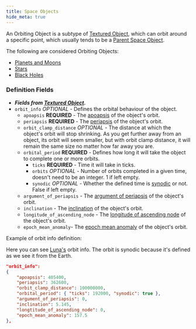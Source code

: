 ```yaml
---
title: Space Objects
hide_meta: true
---
```


An Orbiting Object is a subtype of [Textured Object](https://moddedmc.wiki/cs/project/stellarview/docs/resourcepacks/textured_objects),
which can orbit around a specific point, which usually tends to be a [Parent Space Object](https://moddedmc.wiki/cs/project/stellarview/docs/resourcepacks/space_objects).

The following are considered Orbiting Objects:
* [Planets and Moons](https://moddedmc.wiki/cs/project/stellarview/docs/resourcepacks/planets_and_moons)
* [Stars](https://moddedmc.wiki/cs/project/stellarview/docs/resourcepacks/stars)
* [Black Holes](https://moddedmc.wiki/cs/project/stellarview/docs/resourcepacks/black_holes)

### Definition Fields

* ***Fields from [Textured Object](https://moddedmc.wiki/cs/project/stellarview/docs/resourcepacks/textured_objects).***
* `orbit_info` *OPTIONAL* - Defines the orbital behaviour of the object.
    * `apoapsis` **REQUIRED** - The [apoapsis](https://en.wikipedia.org/wiki/Apsis) of the object's orbit.
    * `periapsis` **REQUIRED** - The [periapsis](https://en.wikipedia.org/wiki/Apsis) of the object's orbit.
    * `orbit_clamp_distance` *OPTIONAL* - The distance at which the object's orbit will stop shrinking. As you get further away from an object, its orbit will seem smaller, but with orbit clamp distance, it will remain the same size no matter how far away you are.
    * `orbital_period` **REQUIRED** - Defines how long it will take the object to complete one or more orbits.
        * `ticks` **REQUIRED** - Time it will take in ticks.
        * `orbits` *OPTIONAL* - Number of orbits completed in a given time, doesn't need to be an integer. 1 if left empty.
        * `synodic` *OPTIONAL* - Whether the defined time is [synodic](https://en.wikipedia.org/wiki/Synodic_day) or not. False if left empty.
    * `argument_of_periapsis` - The [argument of periapsis](https://en.wikipedia.org/wiki/Argument_of_periapsis) of the object's orbit.
    * `inclination` - The [inclination](https://en.wikipedia.org/wiki/Orbital_inclination) of the object's orbit.
	* `longitude_of_ascending_node` - The [longitude of ascending node](https://en.wikipedia.org/wiki/Longitude_of_the_ascending_node) of the object's orbit.
    * `epoch_mean_anomaly`- The [epoch mean anomaly](https://en.wikipedia.org/wiki/Mean_anomaly#Mean_anomaly_at_epoch) of the object's orbit.

Example of orbit info definition:

Here you can see [Luna's](https://github.com/Povstalec/StellarView/blob/main/src/main/resources/assets/stellarview/stellarview/celestials/moon/milky_way/sol/earth/luna.json#L6-L15) orbit info.
The orbit is synodic because it's defined as we see it from the Earth.
```json
"orbit_info":
{
	"apoapsis": 405400,
	"periapsis": 362600,
	"orbit_clamp_distance": 100000000,
	"orbital_period": { "ticks": 192000, "synodic": true },
	"argument_of_periapsis": 0,
	"inclination": 5.145,
	"longtitude_of_ascending_node": 0,
	"epoch_mean_anomaly": 157.5
},
```
